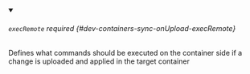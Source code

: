 


<details className="config-field" data-expandable="true" open>
<summary>

###### `execRemote` <span className="config-field-required" data-required="false">required</span> <span className="config-field-type"></span> <span className="config-field-default"></span> <span className="config-field-enum"></span> {#dev-containers-sync-onUpload-execRemote}

Defines what commands should be executed on the container side if a change is uploaded and applied in the target
container

</summary>

<PartialExecRemotereference />


</details>
